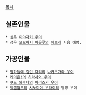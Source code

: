 [[목차]]

== 실존인물 ==
 * [[성우]] [[미야자키 우이]]
 * 성우 [[오오하시 아유루]]의 [[에로게]] 사용 예명.
== 가공인물 ==
 * [[별하늘에 걸린 다리]]의 [[나카츠가와 우이]]
 * [[케이온!]]의 [[히라사와 우이]]
 * [[쿠드 와후타]]의 [[아리즈키 우이]]
 * [[액셀월드]]의 [[시노미야 우타이]]의 별명 우이
